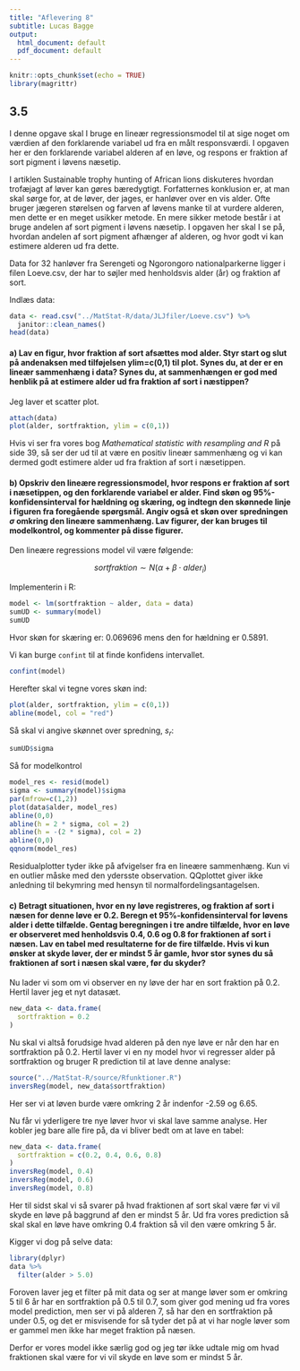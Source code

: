 ```yaml
---
title: "Aflevering 8"
subtitle: Lucas Bagge
output:
  html_document: default
  pdf_document: default
---
```


```r
knitr::opts_chunk$set(echo = TRUE)
library(magrittr)
```

## 3.5

I denne opgave skal I bruge en lineær regressionsmodel til at sige noget om værdien af den forklarende variabel ud fra en målt responsværdi. I opgaven her er den forklarende variabel alderen af en løve, og respons er fraktion af sort pigment i løvens næsetip.

I artiklen Sustainable trophy hunting of African lions diskuteres hvordan trofæjagt af løver kan gøres bæredygtigt. Forfatternes konklusion er, at man skal sørge for, at de løver, der jages, er hanløver over en vis alder. Ofte bruger jægeren størelsen og farven af løvens manke til at vurdere alderen, men dette er en meget usikker metode. En mere sikker metode består i at bruge andelen af sort pigment i løvens næsetip. I opgaven her skal I se på, hvordan andelen af sort pigment afhænger af alderen, og hvor godt vi kan estimere alderen ud fra dette.

Data for 32 hanløver fra Serengeti og Ngorongoro nationalparkerne ligger i filen Loeve.csv, der har to søjler med henholdsvis alder (år) og fraktion af sort.

Indlæs data:

```r
data <- read.csv("../MatStat-R/data/JLJfiler/Loeve.csv") %>% 
  janitor::clean_names() 
head(data)
```


#### a) Lav en figur, hvor fraktion af sort afsættes mod alder. Styr start og slut på andenaksen med tilføjelsen ylim=c(0,1) til plot. Synes du, at der er en lineær sammenhæng i data? Synes du, at sammenhængen er god med henblik på at estimere alder ud fra fraktion af sort i næstippen?

Jeg laver et scatter plot.

```r
attach(data)
plot(alder, sortfraktion, ylim = c(0,1))
```

Hvis vi ser fra vores bog *Mathematical statistic with resampling and R* på side 39, så ser der ud til at være en positiv lineær sammenhæng og vi kan dermed godt estimere alder ud fra fraktion af sort i næsetippen.

#### b) Opskriv den lineære regressionsmodel, hvor respons er fraktion af sort i næsetippen, og den forklarende variabel er alder. Find skøn og 95%-konfidensinterval for hældning og skæring, og indtegn den skønnede linje i figuren fra foregående spørgsmål. Angiv også et skøn over spredningen $\sigma$ omkring den lineære sammenhæng. Lav figurer, der kan bruges til modelkontrol, og kommenter på disse figurer.

Den lineære regressions model vil være følgende:

$$
sortfraktion{\sim N(\alpha+\beta\cdot alder_i)}
$$

Implementerin i R:

```r
model <- lm(sortfraktion ~ alder, data = data)
sumUD <- summary(model)
sumUD
```

Hvor skøn for skæring er: 0.069696 mens den for hældning er 0.5891.

Vi kan burge `confint` til at finde konfidens intervallet.

```r
confint(model)
```

Herefter skal vi tegne vores skøn ind:

```r
plot(alder, sortfraktion, ylim = c(0,1))
abline(model, col = "red")
```

Så skal vi angive skønnet over spredning, $s_r$:

```r
sumUD$sigma
```

Så for modelkontrol

```r
model_res <- resid(model)
sigma <- summary(model)$sigma
par(mfrow=c(1,2))
plot(data$alder, model_res)
abline(0,0)
abline(h = 2 * sigma, col = 2)
abline(h = -(2 * sigma), col = 2)
abline(0,0)
qqnorm(model_res)

```

Residualplotter tyder ikke på afvigelser fra en lineære sammenhæng. Kun vi en outlier måske med den ydersste observation.
QQplottet giver ikke anledning til bekymring med hensyn til normalfordelingsantagelsen.

#### c) Betragt situationen, hvor en ny løve registreres, og fraktion af sort i næsen for denne løve er 0.2. Beregn et 95%-konfidensinterval for løvens alder i dette tilfælde. Gentag beregningen i tre andre tilfælde, hvor en løve er observeret med henholdsvis 0.4, 0.6 og 0.8 for fraktionen af sort i næsen. Lav en tabel med resultaterne for de fire tilfælde. Hvis vi kun ønsker at skyde løver, der er mindst 5 år gamle, hvor stor synes du så fraktionen af sort i næsen skal være, før du skyder?

Nu lader vi som om vi observer en ny løve der har en sort fraktion på 0.2. Hertil laver jeg et nyt datasæt.

```r
new_data <- data.frame(
  sortfraktion = 0.2
)
```

Nu skal vi altså forudsige hvad alderen på den nye løve er når den har en sortfraktion på 0.2. Hertil laver vi en ny model hvor vi regresser alder på sortfraktion og bruger R prediction til at lave denne analyse:


```r
source("../MatStat-R/source/Rfunktioner.R")
inversReg(model, new_data$sortfraktion)
```

Her ser vi at løven burde være omkring 2 år indenfor -2.59 og 6.65.

Nu får vi yderligere tre nye løver hvor vi skal lave samme analyse. Her kobler jeg bare alle fire på, da vi bliver bedt om at lave en tabel:

```r
new_data <- data.frame(
  sortfraktion = c(0.2, 0.4, 0.6, 0.8)
)
inversReg(model, 0.4)
inversReg(model, 0.6)
inversReg(model, 0.8)
```

Her til sidst skal vi så svarer på hvad fraktionen af sort skal være før vi vil skyde en løve på baggrund af den er mindst 5 år.
Ud fra vores prediction så skal skal en løve have omkring 0.4 fraktion så vil den være omkring 5 år.

Kigger vi dog på selve data:

```r
library(dplyr)
data %>% 
  filter(alder > 5.0)
```

Foroven laver jeg et filter på mit data og ser at mange løver som er omkring 5 til 6 år har en sortfraktion på 0.5 til 0.7, som giver god mening ud fra vores model prediction, men ser vi på alderen 7, så har den en sortfraktion på under 0.5, og det er misvisende for så tyder det på at vi har nogle løver som er gammel men ikke har meget fraktion på næsen.

Derfor er vores model ikke særlig god og jeg tør ikke udtale mig om hvad fraktionen skal være for vi vil skyde en løve som er mindst 5 år. 
